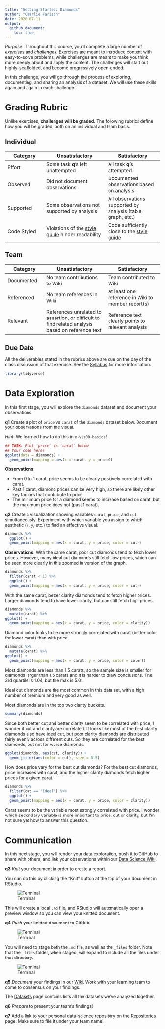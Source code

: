 ```yaml
---
title: "Getting Started: Diamonds"
author: "Charlie Farison"
date: 2020-07-11
output:
  github_document:
    toc: true
---
```


*Purpose*: Throughout this course, you'll complete a large number of *exercises* and *challenges*. Exercises are meant to introduce content with easy-to-solve problems, while challenges are meant to make you think more deeply about and apply the content. The challenges will start out highly-scaffolded, and become progressively open-ended.

In this challenge, you will go through the process of exploring, documenting, and sharing an analysis of a dataset. We will use these skills again and again in each challenge.

<!-- include-rubric -->
# Grading Rubric
<!-- -------------------------------------------------- -->

Unlike exercises, **challenges will be graded**. The following rubrics define how you will be graded, both on an individual and team basis.

## Individual
<!-- ------------------------- -->

| Category | Unsatisfactory | Satisfactory |
|----------|----------------|--------------|
| Effort | Some task __q__'s left unattempted | All task __q__'s attempted |
| Observed | Did not document observations | Documented observations based on analysis |
| Supported | Some observations not supported by analysis | All observations supported by analysis (table, graph, etc.) |
| Code Styled | Violations of the [style guide](https://style.tidyverse.org/) hinder readability | Code sufficiently close to the [style guide](https://style.tidyverse.org/) |

## Team
<!-- ------------------------- -->

| Category | Unsatisfactory | Satisfactory |
|----------|----------------|--------------|
| Documented | No team contributions to Wiki | Team contributed to Wiki |
| Referenced | No team references in Wiki | At least one reference in Wiki to member report(s) |
| Relevant | References unrelated to assertion, or difficult to find related analysis based on reference text | Reference text clearly points to relevant analysis |

## Due Date
<!-- ------------------------- -->

All the deliverables stated in the rubrics above are due on the day of the class discussion of that exercise. See the [Syllabus](https://docs.google.com/document/d/1jJTh2DH8nVJd2eyMMoyNGroReo0BKcJrz1eONi3rPSc/edit?usp=sharing) for more information.

```r
library(tidyverse)
```

# Data Exploration
<!-- -------------------------------------------------- -->

In this first stage, you will explore the `diamonds` dataset and document your observations.

__q1__ Create a plot of `price` vs `carat` of the `diamonds` dataset below. Document your observations from the visual.

*Hint*: We learned how to do this in `e-vis00-basics`!

```r
## TASK: Plot `price` vs `carat` below
## Your code here!
ggplot(data = diamonds) +
  geom_point(mapping = aes(x = carat, y = price))
```

**Observations**:

- From 0 to 1 carat, price seems to be clearly positively correlated with carat.
- Past 1 carat, diamond prices can be very high, so there are likely other key factors that contribute to price.
- The minimum price for a diamond seems to increase based on carat, but the maximum price does not (past 1 carat).

__q2__ Create a visualization showing variables `carat`, `price`, and `cut` simultaneously. Experiment with which variable you assign to which aesthetic (`x`, `y`, etc.) to find an effective visual.

```r
diamonds %>%
  ggplot() +
  geom_point(mapping = aes(x = carat, y = price, color = cut))
```

**Observations**:
With the same carat, poor cut diamonds tend to fetch lower prices. However, many ideal cut diamonds still fetch low prices, which can be seen more clearly in this zoomed in version of the graph.

```r
diamonds %>%
  filter(carat < 1) %>%
  ggplot() +
  geom_point(mapping = aes(x = carat, y = price, color = cut))
```

With the same carat, better clarity diamonds tend to fetch higher prices. Larger diamonds tend to have lower clarity, but can still fetch high prices.

```r
diamonds %>% 
  mutate(carat) %>%
ggplot() +
  geom_point(mapping = aes(x = carat, y = price, color = clarity))
```

Diamond color looks to be more strongly correlated with carat (better color for lower carat) than with price.
```r
diamonds %>% 
  mutate(carat) %>%
ggplot() +
  geom_point(mapping = aes(x = carat, y = price, color = color))
```

Most diamonds are less than 1.5 carats, so the sample size is smaller for diamonds larger than 1.5 carats and it is harder to draw conclusions. The 3rd quartile is 1.04, but the max is 5.01.

Ideal cut diamonds are the most common in this data set, with a high number of premium and very good as well.

Most diamonds are in the top two clarity buckets.

```r
summary(diamonds)
```

Since both better cut and better clarity seem to be correlated with price, I wonder if cut and clarity are correlated. It looks like most of the best clarity diamonds also have ideal cut, but poor clarity diamonds are distributed fairly evenly across different cuts. So they are correlated for the best diamonds, but not for worse diamonds.

```r
ggplot(diamonds, aes(cut, clarity)) +
  geom_jitter(aes(color = cut), size = 0.5)
```
How does price vary for the best cut diamonds? For the best cut diamonds, price increases with carat, and the higher clarity diamonds fetch higher prices for a given carat.

```r
diamonds %>%
  filter(cut == "Ideal") %>%
  ggplot() +
  geom_point(mapping = aes(x = carat, y = price, color = clarity))
```
Carat seems to be the variable most strongly correlated with price. I wonder which secondary variable is more important to price, cut or clarity, but I'm not sure yet how to answer this question.

# Communication
<!-- -------------------------------------------------- -->

In this next stage, you will render your data exploration, push it to GitHub to share with others, and link your observations within our [Data Science Wiki](https://olin-data-science.fandom.com/wiki/Olin_Data_Science_Wiki).

__q3__ *Knit* your document in order to create a report.

You can do this by clicking the "Knit" button at the top of your document in RStudio.

![Terminal](./images/c00-knit.png)

This will create a local `.md` file, and RStudio will automatically open a preview window so you can view your knitted document.

__q4__ *Push* your knitted document to GitHub.

![Terminal](./images/c00-unstaged.png)

You will need to stage both the `.md` file, as well as the `_files` folder. Note that the `_files` folder, when staged, will expand to include all the files under that directory.

![Terminal](./images/c00-staged.png)

__q5__ *Document* your findings in our [Wiki](https://olin-data-science.fandom.com/wiki/Olin_Data_Science_Wiki). Work with your learning team to come to consensus on your findings.

The [Datasets](https://olin-data-science.fandom.com/wiki/Datasets) page contains lists all the datasets we've analyzed together.

__q6__ *Prepare* to present your team's findings!

__q7__ Add a link to your personal data-science repository on the [Repositories](https://olin-data-science.fandom.com/wiki/Repositories) page. Make sure to file it under your team name!
